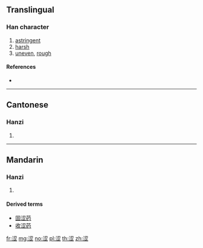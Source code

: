 {{also|澀}}
==Translingual==

===Han character===
{{Han char|rn=85|rad=水|as=07|sn=10|four=|canj=ESIM,XESIM}}

# [[astringent]]
# [[harsh]]
# [[uneven]], [[rough]]

====References====
* {{Han ref|kx=0627.311|hdz=31636.060|uh=6DA9|ud=28073}}

----

==Cantonese==

===Hanzi===
{{yue-hanzi|jyut=|y=sap1, sap3|tra=澀 or 澁 or 濇}}

# {{defn|lang=yue|sort=水07}}

----

==Mandarin==
{{zh-hanzi-box|[[涩]]|[[澀]] or [[澁]] or [[濇]]}}

===Hanzi===
{{cmn-hanzi|tra=澀 or 澁 or 濇|pin=[[póu]] ([[pou2]]), [[sè]] ([[se4]])|wg=p'ou<sup>2</sup>, se<sup>4</sup>}}

# {{defn|lang=cmn|sort=水07}}

====Derived terms====
* [[固涩药]]
* [[收涩药]]

[[fr:涩]]
[[mg:涩]]
[[no:涩]]
[[pl:涩]]
[[th:涩]]
[[zh:涩]]